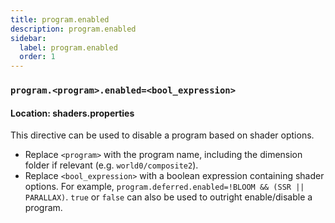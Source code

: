 ```yaml
---
title: program.enabled
description: program.enabled
sidebar:
  label: program.enabled
  order: 1
---
```


### `program.<program>.enabled=<bool_expression>`

#### Location: shaders.properties

This directive can be used to disable a program based on shader options.

- Replace `<program>` with the program name, including the dimension folder if relevant (e.g. `world0/composite2`).
- Replace `<bool_expression>` with a boolean expression containing shader options. For example, `program.deferred.enabled=!BLOOM && (SSR || PARALLAX)`. `true` or `false` can also be used to outright enable/disable a program.